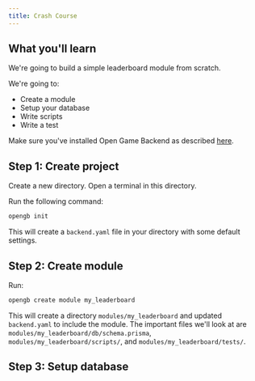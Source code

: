 ```yaml
---
title: Crash Course
---
```


## What you'll learn

We're going to build a simple leaderboard module from scratch.

We're going to:

- Create a module
- Setup your database
- Write scripts
- Write a test

Make sure you've installed Open Game Backend as described [here](/concepts/install).

## Step 1: Create project

Create a new directory. Open a terminal in this directory.

Run the following command:

```sh
opengb init
```

This will create a `backend.yaml` file in your directory with some default settings.

## Step 2: Create module

Run:

```sh
opengb create module my_leaderboard
```

This will create a directory `modules/my_leaderboard` and updated `backend.yaml` to include the module. The important files we'll look at are `modules/my_leaderboard/db/schema.prisma`, `modules/my_leaderboard/scripts/`, and `modules/my_leaderboard/tests/`.

## Step 3: Setup database

```prisma

```
